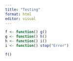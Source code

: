 ```yaml
---
title: "Testing"
format: html
editor: visual
---
```


```r
f <- function() g()
g <- function() h()
h <- function() i()
i <- function() stop("Error")
```

```r
f()
```


